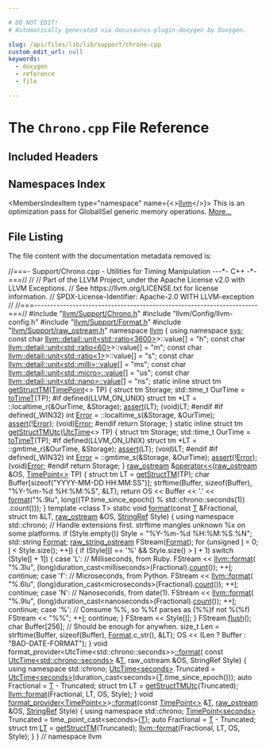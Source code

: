 ```yaml
---

# DO NOT EDIT!
# Automatically generated via docusaurus-plugin-doxygen by Doxygen.

slug: /api/files/lib/lib/support/chrono-cpp
custom_edit_url: null
keywords:
  - doxygen
  - reference
  - file

---
```





# The `Chrono.cpp` File Reference

<DoxygenPage pluginConfig={pluginConfig}>



## Included Headers

<IncludesList>
<IncludesListItem
  filePath="llvm/Support/Chrono.h"
  permalink="/docs/api/files/include/include/llvm/include/llvm/support/chrono-h"
  isLocal="true" />
<IncludesListItem
  filePath="llvm/Config/llvm-config.h"
  permalink=""
  isLocal="true" />
<IncludesListItem
  filePath="llvm/Support/Format.h"
  permalink="/docs/api/files/include/include/llvm/include/llvm/support/format-h"
  isLocal="true" />
<IncludesListItem
  filePath="llvm/Support/raw_ostream.h"
  permalink="/docs/api/files/include/include/llvm/include/llvm/support/raw-ostream-h"
  isLocal="true" />
</IncludesList>

## Namespaces Index

<MembersIndex>

<MembersIndexItem
  type="namespace"
  name={<><a href="/docs/api/namespaces/llvm">llvm</a></>}>
This is an optimization pass for GlobalISel generic memory operations. <a href="/docs/api/namespaces/llvm/#details">More...</a>
</MembersIndexItem>

</MembersIndex>


## File Listing

The file content with the documentation metadata removed is:

<ProgramListing>

<Link id="l00001" /><CodeLine lineNumber="1"><span class="doxyHighlightComment">//===- Support/Chrono.cpp - Utilities for Timing Manipulation ---&#42;- C++ -&#42;-===//</span></CodeLine>
<Link id="l00002" /><CodeLine lineNumber="2"><span class="doxyHighlightComment">//</span></CodeLine>
<Link id="l00003" /><CodeLine lineNumber="3"><span class="doxyHighlightComment">// Part of the LLVM Project, under the Apache License v2.0 with LLVM Exceptions.</span></CodeLine>
<Link id="l00004" /><CodeLine lineNumber="4"><span class="doxyHighlightComment">// See https://llvm.org/LICENSE.txt for license information.</span></CodeLine>
<Link id="l00005" /><CodeLine lineNumber="5"><span class="doxyHighlightComment">// SPDX-License-Identifier: Apache-2.0 WITH LLVM-exception</span></CodeLine>
<Link id="l00006" /><CodeLine lineNumber="6"><span class="doxyHighlightComment">//</span></CodeLine>
<Link id="l00007" /><CodeLine lineNumber="7"><span class="doxyHighlightComment">//===----------------------------------------------------------------------===//</span></CodeLine>
<Link id="l00008" /><CodeLine lineNumber="8"></CodeLine>
<Link id="l00009" /><CodeLine lineNumber="9"><span class="doxyHighlightPreprocessor">#include &quot;<a href="/docs/api/files/include/include/llvm/include/llvm/support/chrono-h">llvm/Support/Chrono.h</a>&quot;</span></CodeLine>
<Link id="l00010" /><CodeLine lineNumber="10"><span class="doxyHighlightPreprocessor">#include &quot;llvm/Config/llvm-config.h&quot;</span></CodeLine>
<Link id="l00011" /><CodeLine lineNumber="11"><span class="doxyHighlightPreprocessor">#include &quot;<a href="/docs/api/files/include/include/llvm/include/llvm/support/format-h">llvm/Support/Format.h</a>&quot;</span></CodeLine>
<Link id="l00012" /><CodeLine lineNumber="12"><span class="doxyHighlightPreprocessor">#include &quot;<a href="/docs/api/files/include/include/llvm/include/llvm/support/raw-ostream-h">llvm/Support/raw&#95;ostream.h</a>&quot;</span></CodeLine>
<Link id="l00013" /><CodeLine lineNumber="13"></CodeLine>
<Link id="l00014" /><CodeLine lineNumber="14"><span class="doxyHighlightKeyword">namespace </span><span class="doxyHighlight"><a href="/docs/api/namespaces/llvm">llvm</a> &#123;</span></CodeLine>
<Link id="l00015" /><CodeLine lineNumber="15"></CodeLine>
<Link id="l00016" /><CodeLine lineNumber="16"><span class="doxyHighlightKeyword">using namespace </span><span class="doxyHighlight"><a href="/docs/api/namespaces/llvm/sys">sys</a>;</span></CodeLine>
<Link id="l00017" /><CodeLine lineNumber="17"></CodeLine>
<Link id="l00018" /><CodeLine lineNumber="18"><span class="doxyHighlightKeyword">const</span><span class="doxyHighlight"> </span><span class="doxyHighlightKeywordType">char</span><span class="doxyHighlight"> <a href="/docs/api/structs/llvm/detail/unit">llvm::detail::unit&lt;std::ratio&lt;3600&gt;</a>&gt;::value&#91;&#93; = </span><span class="doxyHighlightStringLiteral">&quot;h&quot;</span><span class="doxyHighlight">;</span></CodeLine>
<Link id="l00019" /><CodeLine lineNumber="19"><span class="doxyHighlightKeyword">const</span><span class="doxyHighlight"> </span><span class="doxyHighlightKeywordType">char</span><span class="doxyHighlight"> <a href="/docs/api/structs/llvm/detail/unit">llvm::detail::unit&lt;std::ratio&lt;60&gt;</a>&gt;::value&#91;&#93; = </span><span class="doxyHighlightStringLiteral">&quot;m&quot;</span><span class="doxyHighlight">;</span></CodeLine>
<Link id="l00020" /><CodeLine lineNumber="20"><span class="doxyHighlightKeyword">const</span><span class="doxyHighlight"> </span><span class="doxyHighlightKeywordType">char</span><span class="doxyHighlight"> <a href="/docs/api/structs/llvm/detail/unit">llvm::detail::unit&lt;std::ratio&lt;1&gt;</a>&gt;::value&#91;&#93; = </span><span class="doxyHighlightStringLiteral">&quot;s&quot;</span><span class="doxyHighlight">;</span></CodeLine>
<Link id="l00021" /><CodeLine lineNumber="21"><span class="doxyHighlightKeyword">const</span><span class="doxyHighlight"> </span><span class="doxyHighlightKeywordType">char</span><span class="doxyHighlight"> <a href="/docs/api/structs/llvm/detail/unit/#a22bb60deaaca641a37764533817c1cfc">llvm::detail::unit&lt;std::milli&gt;::value</a>&#91;&#93; = </span><span class="doxyHighlightStringLiteral">&quot;ms&quot;</span><span class="doxyHighlight">;</span></CodeLine>
<Link id="l00022" /><CodeLine lineNumber="22"><span class="doxyHighlightKeyword">const</span><span class="doxyHighlight"> </span><span class="doxyHighlightKeywordType">char</span><span class="doxyHighlight"> <a href="/docs/api/structs/llvm/detail/unit/#a22bb60deaaca641a37764533817c1cfc">llvm::detail::unit&lt;std::micro&gt;::value</a>&#91;&#93; = </span><span class="doxyHighlightStringLiteral">&quot;us&quot;</span><span class="doxyHighlight">;</span></CodeLine>
<Link id="l00023" /><CodeLine lineNumber="23"><span class="doxyHighlightKeyword">const</span><span class="doxyHighlight"> </span><span class="doxyHighlightKeywordType">char</span><span class="doxyHighlight"> <a href="/docs/api/structs/llvm/detail/unit/#a22bb60deaaca641a37764533817c1cfc">llvm::detail::unit&lt;std::nano&gt;::value</a>&#91;&#93; = </span><span class="doxyHighlightStringLiteral">&quot;ns&quot;</span><span class="doxyHighlight">;</span></CodeLine>
<Link id="l00024" /><CodeLine lineNumber="24"></CodeLine>
<Link id="l00025" /><CodeLine lineNumber="25" lineLink="/docs/api/namespaces/llvm/#a75e4fcf4017cdd6f4f8631384f8a545a"><span class="doxyHighlightKeyword">static</span><span class="doxyHighlight"> </span><span class="doxyHighlightKeyword">inline</span><span class="doxyHighlight"> </span><span class="doxyHighlightKeyword">struct </span><span class="doxyHighlight">tm <a href="/docs/api/namespaces/llvm/#a75e4fcf4017cdd6f4f8631384f8a545a">getStructTM</a>(<a href="/docs/api/namespaces/llvm/sys/#a52f2c3fdd7f80c1991d8c7079489efff">TimePoint</a>&lt;&gt; TP) &#123;</span></CodeLine>
<Link id="l00026" /><CodeLine lineNumber="26"><span class="doxyHighlight">  </span><span class="doxyHighlightKeyword">struct </span><span class="doxyHighlight">tm Storage;</span></CodeLine>
<Link id="l00027" /><CodeLine lineNumber="27"><span class="doxyHighlight">  std::time&#95;t OurTime = <a href="/docs/api/namespaces/llvm/sys/#afb85ab84f25274ce79df485ddeadffdd">toTimeT</a>(TP);</span></CodeLine>
<Link id="l00028" /><CodeLine lineNumber="28"></CodeLine>
<Link id="l00029" /><CodeLine lineNumber="29"><span class="doxyHighlightPreprocessor">#if defined(LLVM&#95;ON&#95;UNIX)</span></CodeLine>
<Link id="l00030" /><CodeLine lineNumber="30"><span class="doxyHighlight">  </span><span class="doxyHighlightKeyword">struct </span><span class="doxyHighlight">tm &#42;LT = ::localtime&#95;r(&amp;OurTime, &amp;Storage);</span></CodeLine>
<Link id="l00031" /><CodeLine lineNumber="31"><span class="doxyHighlight">  <a href="/docs/api/files/lib/lib/target/lib/target/amdgpu/silowercontrolflow-cpp/#a4868c5d81c5ccc98c47aeab6244346a0">assert</a>(LT);</span></CodeLine>
<Link id="l00032" /><CodeLine lineNumber="32"><span class="doxyHighlight">  (void)LT;</span></CodeLine>
<Link id="l00033" /><CodeLine lineNumber="33"><span class="doxyHighlightPreprocessor">#endif</span></CodeLine>
<Link id="l00034" /><CodeLine lineNumber="34"><span class="doxyHighlightPreprocessor">#if defined(&#95;WIN32)</span></CodeLine>
<Link id="l00035" /><CodeLine lineNumber="35"><span class="doxyHighlight">  </span><span class="doxyHighlightKeywordType">int</span><span class="doxyHighlight"> <a href="/docs/api/classes/llvm/error">Error</a> = ::localtime&#95;s(&amp;Storage, &amp;OurTime);</span></CodeLine>
<Link id="l00036" /><CodeLine lineNumber="36"><span class="doxyHighlight">  <a href="/docs/api/files/lib/lib/target/lib/target/amdgpu/silowercontrolflow-cpp/#a4868c5d81c5ccc98c47aeab6244346a0">assert</a>(!<a href="/docs/api/classes/llvm/error">Error</a>);</span></CodeLine>
<Link id="l00037" /><CodeLine lineNumber="37"><span class="doxyHighlight">  (void)<a href="/docs/api/classes/llvm/error">Error</a>;</span></CodeLine>
<Link id="l00038" /><CodeLine lineNumber="38"><span class="doxyHighlightPreprocessor">#endif</span></CodeLine>
<Link id="l00039" /><CodeLine lineNumber="39"></CodeLine>
<Link id="l00040" /><CodeLine lineNumber="40"><span class="doxyHighlight">  </span><span class="doxyHighlightKeywordFlow">return</span><span class="doxyHighlight"> Storage;</span></CodeLine>
<Link id="l00041" /><CodeLine lineNumber="41"><span class="doxyHighlight">&#125;</span></CodeLine>
<Link id="l00042" /><CodeLine lineNumber="42"></CodeLine>
<Link id="l00043" /><CodeLine lineNumber="43" lineLink="/docs/api/namespaces/llvm/#a9cb023219fbccf18f0dbadb83d3e3f21"><span class="doxyHighlightKeyword">static</span><span class="doxyHighlight"> </span><span class="doxyHighlightKeyword">inline</span><span class="doxyHighlight"> </span><span class="doxyHighlightKeyword">struct </span><span class="doxyHighlight">tm <a href="/docs/api/namespaces/llvm/#a9cb023219fbccf18f0dbadb83d3e3f21">getStructTMUtc</a>(<a href="/docs/api/namespaces/llvm/sys/#a0d6b9085695f9e366a389cbd887af1ad">UtcTime</a>&lt;&gt; TP) &#123;</span></CodeLine>
<Link id="l00044" /><CodeLine lineNumber="44"><span class="doxyHighlight">  </span><span class="doxyHighlightKeyword">struct </span><span class="doxyHighlight">tm Storage;</span></CodeLine>
<Link id="l00045" /><CodeLine lineNumber="45"><span class="doxyHighlight">  std::time&#95;t OurTime = <a href="/docs/api/namespaces/llvm/sys/#afb85ab84f25274ce79df485ddeadffdd">toTimeT</a>(TP);</span></CodeLine>
<Link id="l00046" /><CodeLine lineNumber="46"></CodeLine>
<Link id="l00047" /><CodeLine lineNumber="47"><span class="doxyHighlightPreprocessor">#if defined(LLVM&#95;ON&#95;UNIX)</span></CodeLine>
<Link id="l00048" /><CodeLine lineNumber="48"><span class="doxyHighlight">  </span><span class="doxyHighlightKeyword">struct </span><span class="doxyHighlight">tm &#42;LT = ::gmtime&#95;r(&amp;OurTime, &amp;Storage);</span></CodeLine>
<Link id="l00049" /><CodeLine lineNumber="49"><span class="doxyHighlight">  <a href="/docs/api/files/lib/lib/target/lib/target/amdgpu/silowercontrolflow-cpp/#a4868c5d81c5ccc98c47aeab6244346a0">assert</a>(LT);</span></CodeLine>
<Link id="l00050" /><CodeLine lineNumber="50"><span class="doxyHighlight">  (void)LT;</span></CodeLine>
<Link id="l00051" /><CodeLine lineNumber="51"><span class="doxyHighlightPreprocessor">#endif</span></CodeLine>
<Link id="l00052" /><CodeLine lineNumber="52"><span class="doxyHighlightPreprocessor">#if defined(&#95;WIN32)</span></CodeLine>
<Link id="l00053" /><CodeLine lineNumber="53"><span class="doxyHighlight">  </span><span class="doxyHighlightKeywordType">int</span><span class="doxyHighlight"> <a href="/docs/api/classes/llvm/error">Error</a> = ::gmtime&#95;s(&amp;Storage, &amp;OurTime);</span></CodeLine>
<Link id="l00054" /><CodeLine lineNumber="54"><span class="doxyHighlight">  <a href="/docs/api/files/lib/lib/target/lib/target/amdgpu/silowercontrolflow-cpp/#a4868c5d81c5ccc98c47aeab6244346a0">assert</a>(!<a href="/docs/api/classes/llvm/error">Error</a>);</span></CodeLine>
<Link id="l00055" /><CodeLine lineNumber="55"><span class="doxyHighlight">  (void)<a href="/docs/api/classes/llvm/error">Error</a>;</span></CodeLine>
<Link id="l00056" /><CodeLine lineNumber="56"><span class="doxyHighlightPreprocessor">#endif</span></CodeLine>
<Link id="l00057" /><CodeLine lineNumber="57"></CodeLine>
<Link id="l00058" /><CodeLine lineNumber="58"><span class="doxyHighlight">  </span><span class="doxyHighlightKeywordFlow">return</span><span class="doxyHighlight"> Storage;</span></CodeLine>
<Link id="l00059" /><CodeLine lineNumber="59"><span class="doxyHighlight">&#125;</span></CodeLine>
<Link id="l00060" /><CodeLine lineNumber="60"></CodeLine>
<Link id="l00061" /><CodeLine lineNumber="61" lineLink="/docs/api/namespaces/llvm/#a0fa7a9c4b06da9b84524aac30be2b19a"><span class="doxyHighlight"><a href="/docs/api/classes/llvm/raw-ostream">raw&#95;ostream</a> &amp;<a href="/docs/api/namespaces/llvm/#ab89f1db02887aa569176f0e29622eb47">operator&lt;&lt;</a>(<a href="/docs/api/classes/llvm/raw-ostream">raw&#95;ostream</a> &amp;OS, <a href="/docs/api/namespaces/llvm/sys/#a52f2c3fdd7f80c1991d8c7079489efff">TimePoint&lt;&gt;</a> TP) &#123;</span></CodeLine>
<Link id="l00062" /><CodeLine lineNumber="62"><span class="doxyHighlight">  </span><span class="doxyHighlightKeyword">struct </span><span class="doxyHighlight">tm LT = <a href="/docs/api/namespaces/llvm/#a75e4fcf4017cdd6f4f8631384f8a545a">getStructTM</a>(TP);</span></CodeLine>
<Link id="l00063" /><CodeLine lineNumber="63"><span class="doxyHighlight">  </span><span class="doxyHighlightKeywordType">char</span><span class="doxyHighlight"> Buffer&#91;</span><span class="doxyHighlightKeyword">sizeof</span><span class="doxyHighlight">(</span><span class="doxyHighlightStringLiteral">&quot;YYYY-MM-DD HH:MM:SS&quot;</span><span class="doxyHighlight">)&#93;;</span></CodeLine>
<Link id="l00064" /><CodeLine lineNumber="64"><span class="doxyHighlight">  strftime(Buffer, </span><span class="doxyHighlightKeyword">sizeof</span><span class="doxyHighlight">(Buffer), </span><span class="doxyHighlightStringLiteral">&quot;%Y-%m-%d %H:%M:%S&quot;</span><span class="doxyHighlight">, &amp;LT);</span></CodeLine>
<Link id="l00065" /><CodeLine lineNumber="65"><span class="doxyHighlight">  </span><span class="doxyHighlightKeywordFlow">return</span><span class="doxyHighlight"> OS &lt;&lt; Buffer &lt;&lt; </span><span class="doxyHighlightCharLiteral">&#39;.&#39;</span></CodeLine>
<Link id="l00066" /><CodeLine lineNumber="66"><span class="doxyHighlight">            &lt;&lt; <a href="/docs/api/namespaces/llvm/#a939bc2108d47080767f0c06ba56caec7">format</a>(</span><span class="doxyHighlightStringLiteral">&quot;%.9lu&quot;</span><span class="doxyHighlight">,</span></CodeLine>
<Link id="l00067" /><CodeLine lineNumber="67"><span class="doxyHighlight">                      </span><span class="doxyHighlightKeywordType">long</span><span class="doxyHighlight">((TP.time&#95;since&#95;epoch() % std::chrono::seconds(1))</span></CodeLine>
<Link id="l00068" /><CodeLine lineNumber="68"><span class="doxyHighlight">                               .count()));</span></CodeLine>
<Link id="l00069" /><CodeLine lineNumber="69"><span class="doxyHighlight">&#125;</span></CodeLine>
<Link id="l00070" /><CodeLine lineNumber="70"></CodeLine>
<Link id="l00071" /><CodeLine lineNumber="71"><span class="doxyHighlightKeyword">template</span><span class="doxyHighlight"> &lt;</span><span class="doxyHighlightKeyword">class</span><span class="doxyHighlight"> T&gt;</span></CodeLine>
<Link id="l00072" /><CodeLine lineNumber="72" lineLink="/docs/api/namespaces/llvm/#a41e273066032e223f6423e84ff4a0249"><span class="doxyHighlightKeyword">static</span><span class="doxyHighlight"> </span><span class="doxyHighlightKeywordType">void</span><span class="doxyHighlight"> <a href="/docs/api/namespaces/llvm/#a939bc2108d47080767f0c06ba56caec7">format</a>(</span><span class="doxyHighlightKeyword">const</span><span class="doxyHighlight"> <a href="/docs/api/files/lib/lib/target/lib/target/mips/mips16isellowering-cpp/#a0acb682b8260ab1c60b918599864e2e5">T</a> &amp;Fractional, </span><span class="doxyHighlightKeyword">struct</span><span class="doxyHighlight"> tm &amp;LT, <a href="/docs/api/classes/llvm/raw-ostream">raw&#95;ostream</a> &amp;OS,</span></CodeLine>
<Link id="l00073" /><CodeLine lineNumber="73"><span class="doxyHighlight">                   <a href="/docs/api/classes/llvm/stringref">StringRef</a> Style) &#123;</span></CodeLine>
<Link id="l00074" /><CodeLine lineNumber="74"><span class="doxyHighlight">  </span><span class="doxyHighlightKeyword">using namespace </span><span class="doxyHighlight">std::chrono;</span></CodeLine>
<Link id="l00075" /><CodeLine lineNumber="75"><span class="doxyHighlight">  </span><span class="doxyHighlightComment">// Handle extensions first. strftime mangles unknown %x on some platforms.</span></CodeLine>
<Link id="l00076" /><CodeLine lineNumber="76"><span class="doxyHighlight">  </span><span class="doxyHighlightKeywordFlow">if</span><span class="doxyHighlight"> (Style.empty()) Style = </span><span class="doxyHighlightStringLiteral">&quot;%Y-%m-%d %H:%M:%S.%N&quot;</span><span class="doxyHighlight">;</span></CodeLine>
<Link id="l00077" /><CodeLine lineNumber="77"><span class="doxyHighlight">  std::string <a href="/docs/api/namespaces/llvm/#ab7530cd22b8952cb41774507dd40c6f3a520d0db389f362bf79ef56ca0af3dcab">Format</a>;</span></CodeLine>
<Link id="l00078" /><CodeLine lineNumber="78"><span class="doxyHighlight">  <a href="/docs/api/classes/llvm/raw-string-ostream">raw&#95;string&#95;ostream</a> FStream(<a href="/docs/api/namespaces/llvm/#ab7530cd22b8952cb41774507dd40c6f3a520d0db389f362bf79ef56ca0af3dcab">Format</a>);</span></CodeLine>
<Link id="l00079" /><CodeLine lineNumber="79"><span class="doxyHighlight">  </span><span class="doxyHighlightKeywordFlow">for</span><span class="doxyHighlight"> (</span><span class="doxyHighlightKeywordType">unsigned</span><span class="doxyHighlight"> <a href="/docs/api/files/lib/lib/support/md5-cpp/#ac0eafdc9ee161b71e7af98af736952fd">I</a> = 0; <a href="/docs/api/files/lib/lib/support/md5-cpp/#ac0eafdc9ee161b71e7af98af736952fd">I</a> &lt; Style.size(); ++<a href="/docs/api/files/lib/lib/support/md5-cpp/#ac0eafdc9ee161b71e7af98af736952fd">I</a>) &#123;</span></CodeLine>
<Link id="l00080" /><CodeLine lineNumber="80"><span class="doxyHighlight">    </span><span class="doxyHighlightKeywordFlow">if</span><span class="doxyHighlight"> (Style&#91;<a href="/docs/api/files/lib/lib/support/md5-cpp/#ac0eafdc9ee161b71e7af98af736952fd">I</a>&#93; == </span><span class="doxyHighlightCharLiteral">&#39;%&#39;</span><span class="doxyHighlight"> &amp;&amp; Style.size() &gt; <a href="/docs/api/files/lib/lib/support/md5-cpp/#ac0eafdc9ee161b71e7af98af736952fd">I</a> + 1) </span><span class="doxyHighlightKeywordFlow">switch</span><span class="doxyHighlight"> (Style&#91;<a href="/docs/api/files/lib/lib/support/md5-cpp/#ac0eafdc9ee161b71e7af98af736952fd">I</a> + 1&#93;) &#123;</span></CodeLine>
<Link id="l00081" /><CodeLine lineNumber="81"><span class="doxyHighlight">        </span><span class="doxyHighlightKeywordFlow">case</span><span class="doxyHighlight"> </span><span class="doxyHighlightCharLiteral">&#39;L&#39;</span><span class="doxyHighlight">:  </span><span class="doxyHighlightComment">// Milliseconds, from Ruby.</span></CodeLine>
<Link id="l00082" /><CodeLine lineNumber="82"><span class="doxyHighlight">          FStream &lt;&lt; <a href="/docs/api/namespaces/llvm/#a939bc2108d47080767f0c06ba56caec7">llvm::format</a>(</span></CodeLine>
<Link id="l00083" /><CodeLine lineNumber="83"><span class="doxyHighlight">              </span><span class="doxyHighlightStringLiteral">&quot;%.3lu&quot;</span><span class="doxyHighlight">, (</span><span class="doxyHighlightKeywordType">long</span><span class="doxyHighlight">)duration&#95;cast&lt;milliseconds&gt;(Fractional).<a href="/docs/api/namespaces/llvm/#ab1772fd431decccb7926d484ea223db7">count</a>());</span></CodeLine>
<Link id="l00084" /><CodeLine lineNumber="84"><span class="doxyHighlight">          ++<a href="/docs/api/files/lib/lib/support/md5-cpp/#ac0eafdc9ee161b71e7af98af736952fd">I</a>;</span></CodeLine>
<Link id="l00085" /><CodeLine lineNumber="85"><span class="doxyHighlight">          </span><span class="doxyHighlightKeywordFlow">continue</span><span class="doxyHighlight">;</span></CodeLine>
<Link id="l00086" /><CodeLine lineNumber="86"><span class="doxyHighlight">        </span><span class="doxyHighlightKeywordFlow">case</span><span class="doxyHighlight"> </span><span class="doxyHighlightCharLiteral">&#39;f&#39;</span><span class="doxyHighlight">:  </span><span class="doxyHighlightComment">// Microseconds, from Python.</span></CodeLine>
<Link id="l00087" /><CodeLine lineNumber="87"><span class="doxyHighlight">          FStream &lt;&lt; <a href="/docs/api/namespaces/llvm/#a939bc2108d47080767f0c06ba56caec7">llvm::format</a>(</span></CodeLine>
<Link id="l00088" /><CodeLine lineNumber="88"><span class="doxyHighlight">              </span><span class="doxyHighlightStringLiteral">&quot;%.6lu&quot;</span><span class="doxyHighlight">, (</span><span class="doxyHighlightKeywordType">long</span><span class="doxyHighlight">)duration&#95;cast&lt;microseconds&gt;(Fractional).<a href="/docs/api/namespaces/llvm/#ab1772fd431decccb7926d484ea223db7">count</a>());</span></CodeLine>
<Link id="l00089" /><CodeLine lineNumber="89"><span class="doxyHighlight">          ++<a href="/docs/api/files/lib/lib/support/md5-cpp/#ac0eafdc9ee161b71e7af98af736952fd">I</a>;</span></CodeLine>
<Link id="l00090" /><CodeLine lineNumber="90"><span class="doxyHighlight">          </span><span class="doxyHighlightKeywordFlow">continue</span><span class="doxyHighlight">;</span></CodeLine>
<Link id="l00091" /><CodeLine lineNumber="91"><span class="doxyHighlight">        </span><span class="doxyHighlightKeywordFlow">case</span><span class="doxyHighlight"> </span><span class="doxyHighlightCharLiteral">&#39;N&#39;</span><span class="doxyHighlight">:  </span><span class="doxyHighlightComment">// Nanoseconds, from date(1).</span></CodeLine>
<Link id="l00092" /><CodeLine lineNumber="92"><span class="doxyHighlight">          FStream &lt;&lt; <a href="/docs/api/namespaces/llvm/#a939bc2108d47080767f0c06ba56caec7">llvm::format</a>(</span></CodeLine>
<Link id="l00093" /><CodeLine lineNumber="93"><span class="doxyHighlight">              </span><span class="doxyHighlightStringLiteral">&quot;%.9lu&quot;</span><span class="doxyHighlight">, (</span><span class="doxyHighlightKeywordType">long</span><span class="doxyHighlight">)duration&#95;cast&lt;nanoseconds&gt;(Fractional).<a href="/docs/api/namespaces/llvm/#ab1772fd431decccb7926d484ea223db7">count</a>());</span></CodeLine>
<Link id="l00094" /><CodeLine lineNumber="94"><span class="doxyHighlight">          ++<a href="/docs/api/files/lib/lib/support/md5-cpp/#ac0eafdc9ee161b71e7af98af736952fd">I</a>;</span></CodeLine>
<Link id="l00095" /><CodeLine lineNumber="95"><span class="doxyHighlight">          </span><span class="doxyHighlightKeywordFlow">continue</span><span class="doxyHighlight">;</span></CodeLine>
<Link id="l00096" /><CodeLine lineNumber="96"><span class="doxyHighlight">        </span><span class="doxyHighlightKeywordFlow">case</span><span class="doxyHighlight"> </span><span class="doxyHighlightCharLiteral">&#39;%&#39;</span><span class="doxyHighlight">:  </span><span class="doxyHighlightComment">// Consume %%, so %%f parses as (%%)f not %(%f)</span></CodeLine>
<Link id="l00097" /><CodeLine lineNumber="97"><span class="doxyHighlight">          FStream &lt;&lt; </span><span class="doxyHighlightStringLiteral">&quot;%%&quot;</span><span class="doxyHighlight">;</span></CodeLine>
<Link id="l00098" /><CodeLine lineNumber="98"><span class="doxyHighlight">          ++<a href="/docs/api/files/lib/lib/support/md5-cpp/#ac0eafdc9ee161b71e7af98af736952fd">I</a>;</span></CodeLine>
<Link id="l00099" /><CodeLine lineNumber="99"><span class="doxyHighlight">          </span><span class="doxyHighlightKeywordFlow">continue</span><span class="doxyHighlight">;</span></CodeLine>
<Link id="l00100" /><CodeLine lineNumber="100"><span class="doxyHighlight">      &#125;</span></CodeLine>
<Link id="l00101" /><CodeLine lineNumber="101"><span class="doxyHighlight">    FStream &lt;&lt; Style&#91;<a href="/docs/api/files/lib/lib/support/md5-cpp/#ac0eafdc9ee161b71e7af98af736952fd">I</a>&#93;;</span></CodeLine>
<Link id="l00102" /><CodeLine lineNumber="102"><span class="doxyHighlight">  &#125;</span></CodeLine>
<Link id="l00103" /><CodeLine lineNumber="103"><span class="doxyHighlight">  FStream.<a href="/docs/api/classes/llvm/raw-ostream/#a520bdf57dfe3e73abb53d482893f0a27">flush</a>();</span></CodeLine>
<Link id="l00104" /><CodeLine lineNumber="104"><span class="doxyHighlight">  </span><span class="doxyHighlightKeywordType">char</span><span class="doxyHighlight"> Buffer&#91;256&#93;;  </span><span class="doxyHighlightComment">// Should be enough for anywhen.</span></CodeLine>
<Link id="l00105" /><CodeLine lineNumber="105"><span class="doxyHighlight">  </span><span class="doxyHighlightKeywordType">size&#95;t</span><span class="doxyHighlight"> Len = strftime(Buffer, </span><span class="doxyHighlightKeyword">sizeof</span><span class="doxyHighlight">(Buffer), <a href="/docs/api/namespaces/llvm/#ab7530cd22b8952cb41774507dd40c6f3a520d0db389f362bf79ef56ca0af3dcab">Format</a>.c&#95;str(), &amp;LT);</span></CodeLine>
<Link id="l00106" /><CodeLine lineNumber="106"><span class="doxyHighlight">  OS &lt;&lt; (Len ? Buffer : </span><span class="doxyHighlightStringLiteral">&quot;BAD-DATE-FORMAT&quot;</span><span class="doxyHighlight">);</span></CodeLine>
<Link id="l00107" /><CodeLine lineNumber="107"><span class="doxyHighlight">&#125;</span></CodeLine>
<Link id="l00108" /><CodeLine lineNumber="108"></CodeLine>
<Link id="l00109" /><CodeLine lineNumber="109"><span class="doxyHighlightKeywordType">void</span><span class="doxyHighlight"> format&#95;provider&lt;UtcTime&lt;std::chrono::seconds&gt;&gt;<a href="/docs/api/namespaces/llvm/#a939bc2108d47080767f0c06ba56caec7">::format</a>(</span></CodeLine>
<Link id="l00110" /><CodeLine lineNumber="110"><span class="doxyHighlight">    </span><span class="doxyHighlightKeyword">const</span><span class="doxyHighlight"> <a href="/docs/api/namespaces/llvm/sys/#a0d6b9085695f9e366a389cbd887af1ad">UtcTime&lt;std::chrono::seconds&gt;</a> &amp;<a href="/docs/api/files/lib/lib/target/lib/target/mips/mips16isellowering-cpp/#a0acb682b8260ab1c60b918599864e2e5">T</a>, raw&#95;ostream &amp;OS, StringRef Style) &#123;</span></CodeLine>
<Link id="l00111" /><CodeLine lineNumber="111"><span class="doxyHighlight">  </span><span class="doxyHighlightKeyword">using namespace </span><span class="doxyHighlight">std::chrono;</span></CodeLine>
<Link id="l00112" /><CodeLine lineNumber="112"><span class="doxyHighlight">  <a href="/docs/api/namespaces/llvm/sys/#a0d6b9085695f9e366a389cbd887af1ad">UtcTime&lt;seconds&gt;</a> Truncated =</span></CodeLine>
<Link id="l00113" /><CodeLine lineNumber="113"><span class="doxyHighlight">      <a href="/docs/api/namespaces/llvm/sys/#a0d6b9085695f9e366a389cbd887af1ad">UtcTime&lt;seconds&gt;</a>(duration&#95;cast&lt;seconds&gt;(<a href="/docs/api/files/lib/lib/target/lib/target/mips/mips16isellowering-cpp/#a0acb682b8260ab1c60b918599864e2e5">T</a>.time&#95;since&#95;epoch()));</span></CodeLine>
<Link id="l00114" /><CodeLine lineNumber="114"><span class="doxyHighlight">  </span><span class="doxyHighlightKeyword">auto</span><span class="doxyHighlight"> Fractional = <a href="/docs/api/files/lib/lib/target/lib/target/mips/mips16isellowering-cpp/#a0acb682b8260ab1c60b918599864e2e5">T</a> - Truncated;</span></CodeLine>
<Link id="l00115" /><CodeLine lineNumber="115"><span class="doxyHighlight">  </span><span class="doxyHighlightKeyword">struct </span><span class="doxyHighlight">tm LT = <a href="/docs/api/namespaces/llvm/#a9cb023219fbccf18f0dbadb83d3e3f21">getStructTMUtc</a>(Truncated);</span></CodeLine>
<Link id="l00116" /><CodeLine lineNumber="116"><span class="doxyHighlight">  <a href="/docs/api/namespaces/llvm/#a939bc2108d47080767f0c06ba56caec7">llvm::format</a>(Fractional, LT, OS, Style);</span></CodeLine>
<Link id="l00117" /><CodeLine lineNumber="117"><span class="doxyHighlight">&#125;</span></CodeLine>
<Link id="l00118" /><CodeLine lineNumber="118"></CodeLine>
<Link id="l00119" /><CodeLine lineNumber="119"><span class="doxyHighlightKeywordType">void</span><span class="doxyHighlight"> <a href="/docs/api/structs/llvm/format-provider">format&#95;provider&lt;TimePoint&lt;&gt;</a>&gt;<a href="/docs/api/namespaces/llvm/#a939bc2108d47080767f0c06ba56caec7">::format</a>(</span><span class="doxyHighlightKeyword">const</span><span class="doxyHighlight"> <a href="/docs/api/namespaces/llvm/sys/#a52f2c3fdd7f80c1991d8c7079489efff">TimePoint&lt;&gt;</a> &amp;<a href="/docs/api/files/lib/lib/target/lib/target/mips/mips16isellowering-cpp/#a0acb682b8260ab1c60b918599864e2e5">T</a>, <a href="/docs/api/classes/llvm/raw-ostream">raw&#95;ostream</a> &amp;OS,</span></CodeLine>
<Link id="l00120" /><CodeLine lineNumber="120"><span class="doxyHighlight">                                          <a href="/docs/api/classes/llvm/stringref">StringRef</a> Style) &#123;</span></CodeLine>
<Link id="l00121" /><CodeLine lineNumber="121"><span class="doxyHighlight">  </span><span class="doxyHighlightKeyword">using namespace </span><span class="doxyHighlight">std::chrono;</span></CodeLine>
<Link id="l00122" /><CodeLine lineNumber="122"><span class="doxyHighlight">  <a href="/docs/api/namespaces/llvm/sys/#a52f2c3fdd7f80c1991d8c7079489efff">TimePoint&lt;seconds&gt;</a> Truncated = time&#95;point&#95;cast&lt;seconds&gt;(<a href="/docs/api/files/lib/lib/target/lib/target/mips/mips16isellowering-cpp/#a0acb682b8260ab1c60b918599864e2e5">T</a>);</span></CodeLine>
<Link id="l00123" /><CodeLine lineNumber="123"><span class="doxyHighlight">  </span><span class="doxyHighlightKeyword">auto</span><span class="doxyHighlight"> Fractional = <a href="/docs/api/files/lib/lib/target/lib/target/mips/mips16isellowering-cpp/#a0acb682b8260ab1c60b918599864e2e5">T</a> - Truncated;</span></CodeLine>
<Link id="l00124" /><CodeLine lineNumber="124"><span class="doxyHighlight">  </span><span class="doxyHighlightKeyword">struct </span><span class="doxyHighlight">tm <a href="/docs/api/namespaces/llvm/aarch64cc/#abfa1f7dce576430da99eed57807c7f28a968f33165430f95099556df970a6336a">LT</a> = <a href="/docs/api/namespaces/llvm/#a75e4fcf4017cdd6f4f8631384f8a545a">getStructTM</a>(Truncated);</span></CodeLine>
<Link id="l00125" /><CodeLine lineNumber="125"><span class="doxyHighlight">  <a href="/docs/api/namespaces/llvm/#a939bc2108d47080767f0c06ba56caec7">llvm::format</a>(Fractional, LT, OS, Style);</span></CodeLine>
<Link id="l00126" /><CodeLine lineNumber="126"><span class="doxyHighlight">&#125;</span></CodeLine>
<Link id="l00127" /><CodeLine lineNumber="127"></CodeLine>
<Link id="l00128" /><CodeLine lineNumber="128"><span class="doxyHighlight">&#125; </span><span class="doxyHighlightComment">// namespace llvm</span></CodeLine>

</ProgramListing>


</DoxygenPage>
